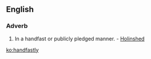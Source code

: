 ==English==

===Adverb===
{{infl|en|adverb}}

# {{obsolete}} In a handfast or publicly pledged manner. - [[Holinshed]]

[[ko:handfastly]]